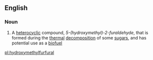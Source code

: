 ==English==

===Noun===
{{wikipedia}}
{{en-noun|head=[[hydroxy]][[methyl]][[furfural]]|-}}

# {{context|organic compound|lang=en}} A [[heterocyclic]] compound, ''5-(hydroxymethyl)-2-furaldehyde'',  that is formed during the [[thermal]] [[decomposition]] of some [[sugar]]s, and has potential use as a [[biofuel]]

[[pl:hydroxymethylfurfural]]